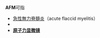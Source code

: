'''AFM'''可指
*[[急性無力脊髓炎|急性無力脊髓炎]]（acute flaccid myelitis）
*'''{{link-en|Alex von Falkenhausen Motorenbau|Alex von Falkenhausen Motorenbau}}'''
*'''[[原子力显微镜|原子力显微镜]]'''

{{disambig}}